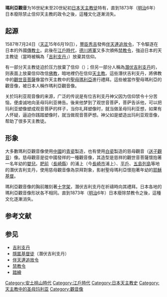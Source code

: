{{unreferenced|time=2017-05-09T01:05:17+00:00}}
{{japanese|image=Maria Kannon.jpg|japanese=マリア観音|kana=マリアかんのん|romaji=Maria Kannon}}

'''瑪利亞觀音'''为16世紀末至20世紀初[[日本|日本]][[天主教徒|天主教徒]]特有，直到1873年（[[明治|明治]]6年）日本廢除禁止信仰天主教的政令之後，這種文化逐漸消失。

==起源==
1587年7月24日（[[天正_(日本)|天正]]15年6月19日），[[豐臣秀吉|豐臣秀吉]]發佈[[伴天連追放令|伴天連追放令]]，下令驅逐在日本的外國[[傳教士|傳教士]]。此後在[[江戶時代|江戶時代]]，[[德川將軍|德川將軍]]又多次頒佈[[禁教令|禁教令]]，強迫日本的天主教徒（當時被稱為「[[吉利支丹|吉利支丹]]」）放棄其信仰。

有一部分天主教徒迫於压力放棄了信仰（{{link-ja|轉宗吉利支丹|転びキリシタン}}）；但另一部分人稱為[[潛伏吉利支丹|潛伏吉利支丹]]的，则表面上放棄信仰改信[[佛教|佛教]]，暗地裡仍在信仰[[天主教|天主教]]。這些潛伏吉利支丹，將佛教中的[[觀世音菩薩|觀世音菩薩]]像當作天主教中的[[聖母瑪利亞|聖母瑪利亞]]進行禮拜。這些被當作聖母瑪利亞的觀音像，被日本人稱作瑪利亞觀音像。

关於玛利亚观音像的来源，广泛的传说是有位吉利支丹神父因为信仰禁令十分苦恼，便虔诚地向圣母玛利亚祷告。後来他梦到了观世音菩萨，菩萨告诉他，可以把玛利亚塑像塑成观音菩萨的样子，当你礼拜塑像时，就当做圣母玛利亚想，如果有人怀疑，逼迫你践踏塑像时，就当做观音菩萨想。神父如是塑造出玛利亚观音像，帮助了很多天主教徒。

==形象==
大多數瑪利亞觀音像使用[[中國|中國]]的[[青瓷|青瓷]]製造，也有使用[[白瓷|白瓷]]製造的慈母觀音（[[送子觀音|送子觀音]]）像。慈母觀音是從中國發祥的一種觀音像，其造型是慈祥的觀世音菩薩懷抱著一名年幼的[[嬰兒|嬰兒]]。[[肥前|肥前]]（[[長崎縣|長崎縣]]）的浦上（今[[長崎市|長崎市]]浦上）、[[平戶|平戶]]、[[五島列島|五島列島]]等地的潛伏吉利支丹，使用慈母觀音像為崇拜對象，影射聖母瑪利亞懷抱著年幼的[[耶穌基督|耶穌基督]]。

瑪利亞觀音像的胸前雕刻著[[十字架|十字架]]，潛伏吉利支丹在祈禱時向其禮拜。日本各地的瑪利亞觀音像形狀各不相同。直到1873年（[[明治|明治]]6年）日本廢除禁教令之後，這種文化逐漸消失。

== 参考文献 ==
{{Reflist}}

== 参见 ==
* [[吉利支丹|吉利支丹]]
* [[隱匿基督徒|隱匿基督徒]]（潛伏吉利支丹）
* [[伴天連追放令|伴天連追放令]]
* [[禁教令|禁教令]]
* [[踏繪|踏繪]]

[[Category:安土桃山時代|Category:安土桃山時代]]
[[Category:江戶時代|Category:江戶時代]]
[[Category:日本天主教史|Category:日本天主教史]]
[[Category:天主教中的圣母玛利亚|Category:天主教中的圣母玛利亚]]
[[Category:觀音像|Category:觀音像]]